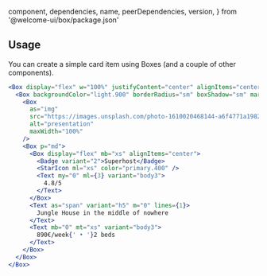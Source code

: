   component,
  dependencies,
  name,
  peerDependencies,
  version,
} from '@welcome-ui/box/package.json'

<showcase
  version={version}
  name={name}
  component={component}
  description="Box is the most basic component of Welcome UI — all other components make use of it for styling. By default, it’s a div element."
/>

## Usage

You can create a simple card item using Boxes (and a couple of other components).

```jsx
<Box display="flex" w="100%" justifyContent="center" alignItems="center" backgroundColor="nude.100">
  <Box backgroundColor="light.900" borderRadius="sm" boxShadow="sm" margin="xl" maxWidth={360}>
    <Box
      as="img"
      src="https://images.unsplash.com/photo-1610020468144-a6f4771a1982?ixid=MXwxMjA3fDB8MHxwaG90by1wYWdlfHx8fGVufDB8fHw%3D&ixlib=rb-1.2.1&auto=format&fit=crop&w=600&q=80"
      alt="presentation"
      maxWidth="100%"
    />
    <Box p="md">
      <Box display="flex" mb="xs" alignItems="center">
        <Badge variant="2">Superhost</Badge>
        <StarIcon ml="xs" color="primary.400" />
        <Text my="0" ml={3} variant="body3">
          4.8/5
        </Text>
      </Box>
      <Text as="span" variant="h5" m="0" lines={1}>
        Jungle House in the middle of nowhere
      </Text>
      <Text mb="0" mt="xs" variant="body3">
        890€/week{' • '}2 beds
      </Text>
    </Box>
  </Box>
</Box>
```

<pagination />
